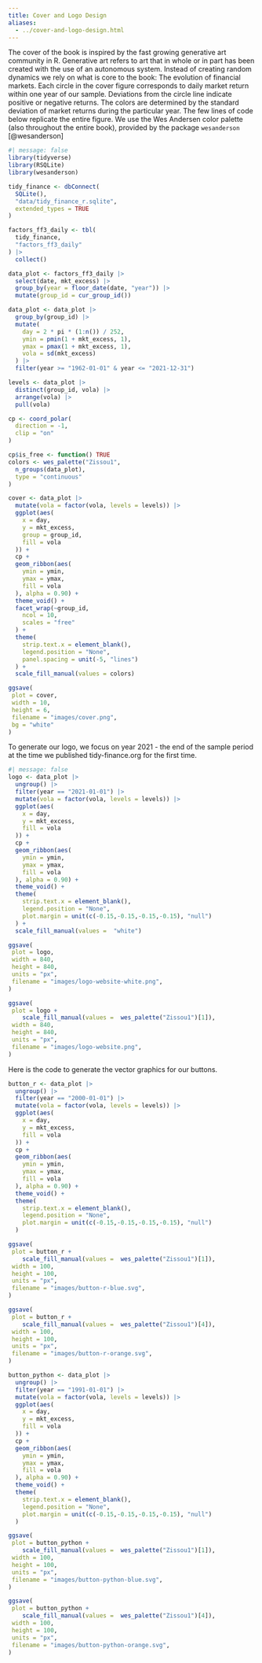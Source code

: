 ```yaml
---
title: Cover and Logo Design
aliases:
  - ../cover-and-logo-design.html
---
```


The cover of the book is inspired by the fast growing generative art community in R.\index{Generative art}
Generative art refers to art that in whole or in part has been created with the use of an autonomous system. 
Instead of creating random dynamics we rely on what is core to the book: The evolution of financial markets. 
Each circle in the cover figure corresponds to daily market return within one year of our sample. Deviations from the circle line indicate positive or negative returns. 
The colors are determined by the standard deviation of market returns during the particular year. 
The few lines of code below replicate the entire figure. 
We use the Wes Andersen color palette (also throughout the entire book), provided by the package `wesanderson` [@wesanderson]

```r
#| message: false
library(tidyverse)
library(RSQLite)
library(wesanderson)

tidy_finance <- dbConnect(
  SQLite(),
  "data/tidy_finance_r.sqlite",
  extended_types = TRUE
)

factors_ff3_daily <- tbl(
  tidy_finance,
  "factors_ff3_daily"
) |>
  collect()

data_plot <- factors_ff3_daily |>
  select(date, mkt_excess) |>
  group_by(year = floor_date(date, "year")) |>
  mutate(group_id = cur_group_id())

data_plot <- data_plot |>
  group_by(group_id) |>
  mutate(
    day = 2 * pi * (1:n()) / 252,
    ymin = pmin(1 + mkt_excess, 1),
    ymax = pmax(1 + mkt_excess, 1),
    vola = sd(mkt_excess)
  ) |>
  filter(year >= "1962-01-01" & year <= "2021-12-31")

levels <- data_plot |>
  distinct(group_id, vola) |>
  arrange(vola) |>
  pull(vola)

cp <- coord_polar(
  direction = -1,
  clip = "on"
)

cp$is_free <- function() TRUE
colors <- wes_palette("Zissou1",
  n_groups(data_plot),
  type = "continuous"
)

cover <- data_plot |>
  mutate(vola = factor(vola, levels = levels)) |>
  ggplot(aes(
    x = day,
    y = mkt_excess,
    group = group_id,
    fill = vola
  )) +
  cp +
  geom_ribbon(aes(
    ymin = ymin,
    ymax = ymax,
    fill = vola
  ), alpha = 0.90) +
  theme_void() +
  facet_wrap(~group_id,
    ncol = 10,
    scales = "free"
  ) +
  theme(
    strip.text.x = element_blank(),
    legend.position = "None",
    panel.spacing = unit(-5, "lines")
  ) +
  scale_fill_manual(values = colors)

ggsave(
 plot = cover,
 width = 10,
 height = 6,
 filename = "images/cover.png",
 bg = "white"
)
```

To generate our logo, we focus on year 2021 - the end of the sample period at the time we published tidy-finance.org for the first time. 

```r
#| message: false
logo <- data_plot |>
  ungroup() |> 
  filter(year == "2021-01-01") |> 
  mutate(vola = factor(vola, levels = levels)) |>
  ggplot(aes(
    x = day,
    y = mkt_excess,
    fill = vola
  )) +
  cp +
  geom_ribbon(aes(
    ymin = ymin,
    ymax = ymax,
    fill = vola
  ), alpha = 0.90) +
  theme_void() +
  theme(
    strip.text.x = element_blank(),
    legend.position = "None",
    plot.margin = unit(c(-0.15,-0.15,-0.15,-0.15), "null")
  ) +
  scale_fill_manual(values =  "white") 

ggsave(
 plot = logo,
 width = 840,
 height = 840,
 units = "px",
 filename = "images/logo-website-white.png",
)

ggsave(
 plot = logo +
    scale_fill_manual(values =  wes_palette("Zissou1")[1]), 
 width = 840,
 height = 840,
 units = "px",
 filename = "images/logo-website.png",
)
```

Here is the code to generate the vector graphics for our buttons.

```r
button_r <- data_plot |>
  ungroup() |> 
  filter(year == "2000-01-01") |> 
  mutate(vola = factor(vola, levels = levels)) |>
  ggplot(aes(
    x = day,
    y = mkt_excess,
    fill = vola
  )) +
  cp +
  geom_ribbon(aes(
    ymin = ymin,
    ymax = ymax,
    fill = vola
  ), alpha = 0.90) +
  theme_void() +
  theme(
    strip.text.x = element_blank(),
    legend.position = "None",
    plot.margin = unit(c(-0.15,-0.15,-0.15,-0.15), "null")
  ) 

ggsave(
 plot = button_r +
    scale_fill_manual(values =  wes_palette("Zissou1")[1]), 
 width = 100,
 height = 100,
 units = "px",
 filename = "images/button-r-blue.svg",
)

ggsave(
 plot = button_r +
    scale_fill_manual(values =  wes_palette("Zissou1")[4]), 
 width = 100,
 height = 100,
 units = "px",
 filename = "images/button-r-orange.svg",
)

button_python <- data_plot |>
  ungroup() |> 
  filter(year == "1991-01-01") |> 
  mutate(vola = factor(vola, levels = levels)) |>
  ggplot(aes(
    x = day,
    y = mkt_excess,
    fill = vola
  )) +
  cp +
  geom_ribbon(aes(
    ymin = ymin,
    ymax = ymax,
    fill = vola
  ), alpha = 0.90) +
  theme_void() +
  theme(
    strip.text.x = element_blank(),
    legend.position = "None",
    plot.margin = unit(c(-0.15,-0.15,-0.15,-0.15), "null")
  ) 

ggsave(
 plot = button_python +
    scale_fill_manual(values =  wes_palette("Zissou1")[1]), 
 width = 100,
 height = 100,
 units = "px",
 filename = "images/button-python-blue.svg",
)

ggsave(
 plot = button_python +
    scale_fill_manual(values =  wes_palette("Zissou1")[4]), 
 width = 100,
 height = 100,
 units = "px",
 filename = "images/button-python-orange.svg",
)
```
